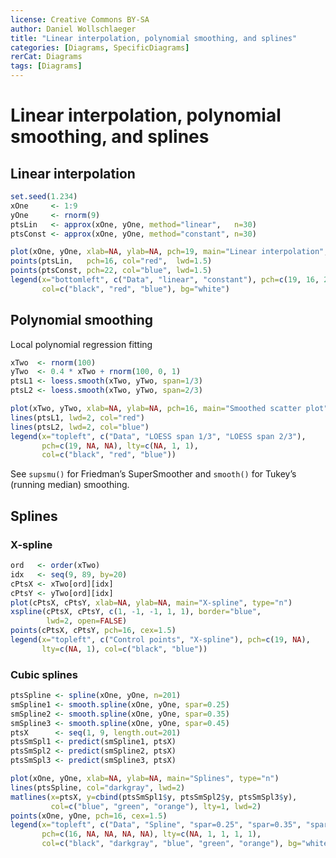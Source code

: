 ```yaml
---
license: Creative Commons BY-SA
author: Daniel Wollschlaeger
title: "Linear interpolation, polynomial smoothing, and splines"
categories: [Diagrams, SpecificDiagrams]
rerCat: Diagrams
tags: [Diagrams]
---
```


Linear interpolation, polynomial smoothing, and splines
=========================

Linear interpolation
-------------------------

```r
set.seed(1.234)
xOne     <- 1:9
yOne     <- rnorm(9)
ptsLin   <- approx(xOne, yOne, method="linear",   n=30)
ptsConst <- approx(xOne, yOne, method="constant", n=30)
```

```r
plot(xOne, yOne, xlab=NA, ylab=NA, pch=19, main="Linear interpolation", cex=1.5)
points(ptsLin,   pch=16, col="red",  lwd=1.5)
points(ptsConst, pch=22, col="blue", lwd=1.5)
legend(x="bottomleft", c("Data", "linear", "constant"), pch=c(19, 16, 22),
       col=c("black", "red", "blue"), bg="white")
```

Polynomial smoothing
-------------------------

Local polynomial regression fitting

```r
xTwo  <- rnorm(100)
yTwo  <- 0.4 * xTwo + rnorm(100, 0, 1)
ptsL1 <- loess.smooth(xTwo, yTwo, span=1/3)
ptsL2 <- loess.smooth(xTwo, yTwo, span=2/3)
```

```r
plot(xTwo, yTwo, xlab=NA, ylab=NA, pch=16, main="Smoothed scatter plot")
lines(ptsL1, lwd=2, col="red")
lines(ptsL2, lwd=2, col="blue")
legend(x="topleft", c("Data", "LOESS span 1/3", "LOESS span 2/3"),
       pch=c(19, NA, NA), lty=c(NA, 1, 1),
       col=c("black", "red", "blue"))
```

See `supsmu()` for Friedman's SuperSmoother and `smooth()` for Tukey's (running median) smoothing.

Splines
-------------------------

### X-spline

```r
ord   <- order(xTwo)
idx   <- seq(9, 89, by=20)
cPtsX <- xTwo[ord][idx]
cPtsY <- yTwo[ord][idx]
plot(cPtsX, cPtsY, xlab=NA, ylab=NA, main="X-spline", type="n")
xspline(cPtsX, cPtsY, c(1, -1, -1, 1, 1), border="blue",
        lwd=2, open=FALSE)
points(cPtsX, cPtsY, pch=16, cex=1.5)
legend(x="topleft", c("Control points", "X-spline"), pch=c(19, NA),
       lty=c(NA, 1), col=c("black", "blue"))
```

### Cubic splines

```r
ptsSpline <- spline(xOne, yOne, n=201)
smSpline1 <- smooth.spline(xOne, yOne, spar=0.25)
smSpline2 <- smooth.spline(xOne, yOne, spar=0.35)
smSpline3 <- smooth.spline(xOne, yOne, spar=0.45)
ptsX      <- seq(1, 9, length.out=201)
ptsSmSpl1 <- predict(smSpline1, ptsX)
ptsSmSpl2 <- predict(smSpline2, ptsX)
ptsSmSpl3 <- predict(smSpline3, ptsX)
```

```r
plot(xOne, yOne, xlab=NA, ylab=NA, main="Splines", type="n")
lines(ptsSpline, col="darkgray", lwd=2)
matlines(x=ptsX, y=cbind(ptsSmSpl1$y, ptsSmSpl2$y, ptsSmSpl3$y),
         col=c("blue", "green", "orange"), lty=1, lwd=2)
points(xOne, yOne, pch=16, cex=1.5)
legend(x="topleft", c("Data", "Spline", "spar=0.25", "spar=0.35", "spar=0.45"),
       pch=c(16, NA, NA, NA, NA), lty=c(NA, 1, 1, 1, 1),
       col=c("black", "darkgray", "blue", "green", "orange"), bg="white")
```
